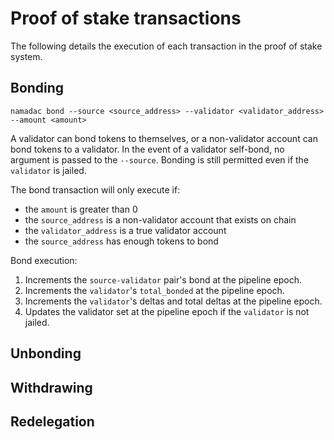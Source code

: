 # Proof of stake transactions

The following details the execution of each transaction in the proof of stake system.

## Bonding

`namadac bond --source <source_address> --validator <validator_address> --amount <amount>`

A validator can bond tokens to themselves, or a non-validator account can bond tokens to a validator. In the event of a validator self-bond, no argument is passed to the `--source`. Bonding is still permitted even if the `validator` is jailed.

The bond transaction will only execute if:
- the `amount` is greater than 0
- the `source_address` is a non-validator account that exists on chain
- the `validator_address` is a true validator account
- the `source_address` has enough tokens to bond

Bond execution:

1. Increments the `source-validator` pair's bond at the pipeline epoch.
2. Increments the `validator`'s `total_bonded` at the pipeline epoch.
3. Increments the `validator`'s deltas and total deltas at the pipeline epoch.
4. Updates the validator set at the pipeline epoch if the `validator` is not jailed.

## Unbonding


## Withdrawing


## Redelegation

